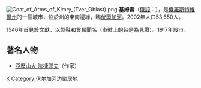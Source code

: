 {{coord|56|52|N|37|21|E|display=title}}
[[File:Coat_of_Arms_of_Kimry_(Tver_Oblast).png|right]]
'''基姆雷'''（[[俄語|俄語]]：'''{{lang|ru|Ки́мры}}'''），是[[俄羅斯|俄羅斯]][[特維爾州|特維爾州]]的一個城市，位於州的東南邊緣，臨[[伏爾加河|伏爾加河]]。2002年人口53,650人。

1546年首見於文獻，以製鞋和貿易聞名（市徽上的鞋是為見證）。1917年設市。

==著名人物==
* [[亞歷山大·法捷耶夫|亞歷山大·法捷耶夫]]（作家）

{{特維爾州城市}}
{{Authority control}}

[[Category:特維爾州城市|К]]
[[Category:伏尔加河边聚居地|Category:伏尔加河边聚居地]]
